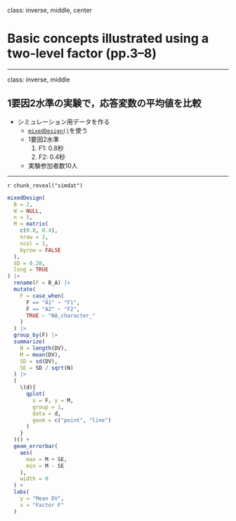 class: inverse, middle, center

# Basic concepts illustrated using a two-level factor (pp.3--8)

---

class: inverse, middle
<!-- class: inverse, middle, split-50 -->

## 1要因2水準の実験で，応答変数の平均値を比較

- シミュレーション用データを作る
  - [`mixedDesign()`](http://read.psych.uni-potsdam.de/attachments/article/188/mixedDesign.v0.6.3.R)を使う
  - 1要因2水準
      1. F1: 0.8秒
      1. F2: 0.4秒
  - 実験参加者数10人

---

<!--
https://stackoverflow.com/questions/67750561/vertically-scrollable-code-with-rstudio-and-xaringan
-->

`r chunk_reveal("simdat")`

```r
mixedDesign(
  B = 2,
  W = NULL,
  n = 5,
  M = matrix(
    c(0.8, 0.4),
    nrow = 2,
    ncol = 1,
    byrow = FALSE
  ),
  SD = 0.20,
  long = TRUE
) |>
  rename(F = B_A) |>
  mutate(
    F = case_when(
      F == "A1" ~ "F1",
      F == "A2" ~ "F2",
      TRUE ~ "NA_character_"
    )
  ) |>
  group_by(F) |>
  summarize(
    N = length(DV),
    M = mean(DV),
    SD = sd(DV),
    SE = SD / sqrt(N)
  ) |>
  (
    \(d){
      qplot(
        x = F, y = M,
        group = 1,
        data = d,
        geom = c("point", "line")
      )
    }
  )() +
  geom_errorbar(
    aes(
      max = M + SE,
      min = M - SE
    ),
    width = 0
  ) +
  labs(
    y = "Mean DV",
    x = "Factor F"
  )
```
